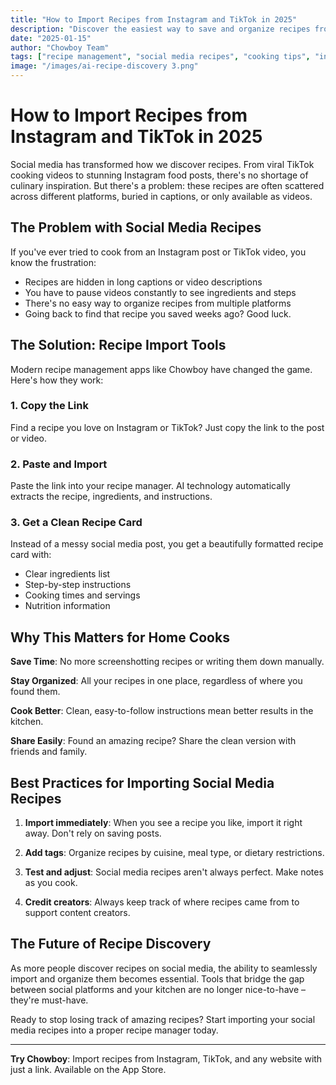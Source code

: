 ```yaml
---
title: "How to Import Recipes from Instagram and TikTok in 2025"
description: "Discover the easiest way to save and organize recipes from Instagram and TikTok. Learn how to import recipes from social media into a clean, organized format you can actually use."
date: "2025-01-15"
author: "Chowboy Team"
tags: ["recipe management", "social media recipes", "cooking tips", "instagram", "tiktok"]
image: "/images/ai-recipe-discovery 3.png"
---
```


# How to Import Recipes from Instagram and TikTok in 2025

Social media has transformed how we discover recipes. From viral TikTok cooking videos to stunning Instagram food posts, there's no shortage of culinary inspiration. But there's a problem: these recipes are often scattered across different platforms, buried in captions, or only available as videos.

## The Problem with Social Media Recipes

If you've ever tried to cook from an Instagram post or TikTok video, you know the frustration:

- Recipes are hidden in long captions or video descriptions
- You have to pause videos constantly to see ingredients and steps
- There's no easy way to organize recipes from multiple platforms
- Going back to find that recipe you saved weeks ago? Good luck.

## The Solution: Recipe Import Tools

Modern recipe management apps like Chowboy have changed the game. Here's how they work:

### 1. **Copy the Link**
Find a recipe you love on Instagram or TikTok? Just copy the link to the post or video.

### 2. **Paste and Import**
Paste the link into your recipe manager. AI technology automatically extracts the recipe, ingredients, and instructions.

### 3. **Get a Clean Recipe Card**
Instead of a messy social media post, you get a beautifully formatted recipe card with:
- Clear ingredients list
- Step-by-step instructions
- Cooking times and servings
- Nutrition information

## Why This Matters for Home Cooks

**Save Time**: No more screenshotting recipes or writing them down manually.

**Stay Organized**: All your recipes in one place, regardless of where you found them.

**Cook Better**: Clean, easy-to-follow instructions mean better results in the kitchen.

**Share Easily**: Found an amazing recipe? Share the clean version with friends and family.

## Best Practices for Importing Social Media Recipes

1. **Import immediately**: When you see a recipe you like, import it right away. Don't rely on saving posts.

2. **Add tags**: Organize recipes by cuisine, meal type, or dietary restrictions.

3. **Test and adjust**: Social media recipes aren't always perfect. Make notes as you cook.

4. **Credit creators**: Always keep track of where recipes came from to support content creators.

## The Future of Recipe Discovery

As more people discover recipes on social media, the ability to seamlessly import and organize them becomes essential. Tools that bridge the gap between social platforms and your kitchen are no longer nice-to-have – they're must-have.

Ready to stop losing track of amazing recipes? Start importing your social media recipes into a proper recipe manager today.

---

**Try Chowboy**: Import recipes from Instagram, TikTok, and any website with just a link. Available on the App Store.

